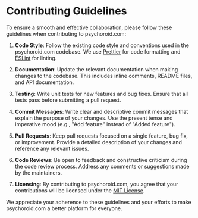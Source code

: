 # Contributing Guidelines

To ensure a smooth and effective collaboration, please follow these guidelines when contributing to psychoroid.com:

1. **Code Style**: Follow the existing code style and conventions used in the psychoroid.com codebase. We use [Prettier](https://prettier.io/) for code formatting and [ESLint](https://eslint.org/) for linting.

2. **Documentation**: Update the relevant documentation when making changes to the codebase. This includes inline comments, README files, and API documentation.

3. **Testing**: Write unit tests for new features and bug fixes. Ensure that all tests pass before submitting a pull request.

4. **Commit Messages**: Write clear and descriptive commit messages that explain the purpose of your changes. Use the present tense and imperative mood (e.g., "Add feature" instead of "Added feature").

5. **Pull Requests**: Keep pull requests focused on a single feature, bug fix, or improvement. Provide a detailed description of your changes and reference any relevant issues.

6. **Code Reviews**: Be open to feedback and constructive criticism during the code review process. Address any comments or suggestions made by the maintainers.

7. **Licensing**: By contributing to psychoroid.com, you agree that your contributions will be licensed under the [MIT License](https://github.com/lomiafrica/lomi/blob/main/LICENSE).

We appreciate your adherence to these guidelines and your efforts to make psychoroid.com a better platform for everyone. 